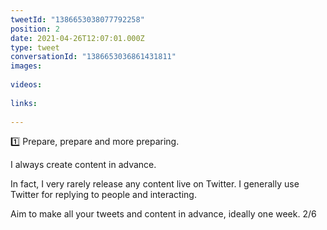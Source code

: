 ```yaml
---
tweetId: "1386653038077792258"
position: 2
date: 2021-04-26T12:07:01.000Z
type: tweet
conversationId: "1386653036861431811"
images:
  
videos:
  
links:
  
---
```

1️⃣ Prepare, prepare and more preparing.

I always create content in advance. 

In fact, I very rarely release any content live on Twitter. I generally use Twitter for replying to people and interacting.

Aim to make all your tweets and content in advance, ideally one week. 2/6
